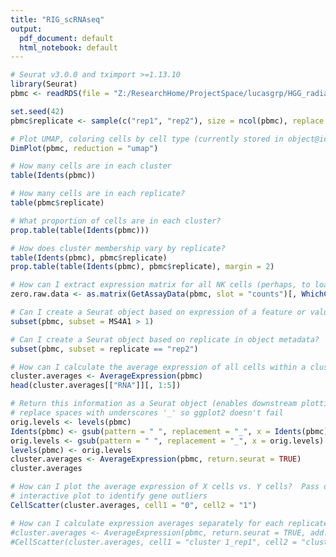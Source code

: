 ```yaml
---
title: "RIG_scRNAseq"
output:
  pdf_document: default
  html_notebook: default
---
```


```r
# Seurat v3.0.0 and tximport >=1.13.10
library(Seurat)
pbmc <- readRDS(file = "Z:/ResearchHome/ProjectSpace/lucasgrp/HGG_radiation/common/scRNAseq/201110_RIGs_regressed_S_vs_G2M_sctrans_harmony_res_0_pt_8.rds")

set.seed(42)
pbmc$replicate <- sample(c("rep1", "rep2"), size = ncol(pbmc), replace = TRUE)

```

```r
# Plot UMAP, coloring cells by cell type (currently stored in object@ident)
DimPlot(pbmc, reduction = "umap")
```

```r
# How many cells are in each cluster
table(Idents(pbmc))

# How many cells are in each replicate?
table(pbmc$replicate)

# What proportion of cells are in each cluster?
prop.table(table(Idents(pbmc)))

# How does cluster membership vary by replicate?
table(Idents(pbmc), pbmc$replicate)
prop.table(table(Idents(pbmc), pbmc$replicate), margin = 2)
```

```r
# How can I extract expression matrix for all NK cells (perhaps, to load into another package)
zero.raw.data <- as.matrix(GetAssayData(pbmc, slot = "counts")[, WhichCells(pbmc, ident = "0")])

# Can I create a Seurat object based on expression of a feature or value (MS4A1) in object metadata?
subset(pbmc, subset = MS4A1 > 1)
```

```r
# Can I create a Seurat object based on replicate in object metadata?
subset(pbmc, subset = replicate == "rep2")
```

```r
# How can I calculate the average expression of all cells within a cluster?
cluster.averages <- AverageExpression(pbmc)
head(cluster.averages[["RNA"]][, 1:5])
```

```r
# Return this information as a Seurat object (enables downstream plotting and analysis) First,
# replace spaces with underscores '_' so ggplot2 doesn't fail
orig.levels <- levels(pbmc)
Idents(pbmc) <- gsub(pattern = " ", replacement = "_", x = Idents(pbmc))
orig.levels <- gsub(pattern = " ", replacement = "_", x = orig.levels)
levels(pbmc) <- orig.levels
cluster.averages <- AverageExpression(pbmc, return.seurat = TRUE)
cluster.averages
```

```r
# How can I plot the average expression of X cells vs. Y cells?  Pass do.hover = T for an
# interactive plot to identify gene outliers
CellScatter(cluster.averages, cell1 = "0", cell2 = "1")
```

```r
# How can I calculate expression averages separately for each replicate?
#cluster.averages <- AverageExpression(pbmc, return.seurat = TRUE, add.ident = "replicate")
#CellScatter(cluster.averages, cell1 = "cluster 1_rep1", cell2 = "cluster 1_rep2")
```

